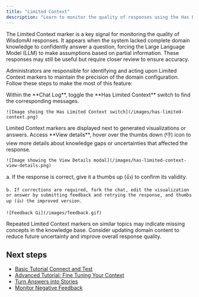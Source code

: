```yaml
---
title: "Limited Context"
description: "Learn to monitor the quality of responses using the Has Limited Context switch."
---
```


The Limited Context marker is a key signal for monitoring the quality of WisdomAI responses. It appears when the system lacked complete domain knowledge to confidently answer a question, forcing the Large Language Model (LLM) to make assumptions based on partial information. These responses may still be useful but require closer review to ensure accuracy.

Administrators are responsible for identifying and acting upon Limited Context markers to maintain the precision of the domain configuration. Follow these steps to make the most of this feature:

<Steps>
  <Step title="Access the Chat Log" titleSize="h2">
    Within the **Chat Log**, toggle the **Has Limited Context** switch to find the corresponding messages.

    ![Image shoing the Has Limited Context switch](/images/has-limited-context.png)
  </Step>
  <Step title="Use the Visual Indicators" titleSize="h2">
    Limited Context markers are displayed next to generated visualizations or answers. Access **View details**, hover over the thumbs down (👎) icon to view more details about knowledge gaps or uncertainties that affected the response.

    ![Image showing the View Details modal](/images/has-limited-context-view-details.png)
  </Step>
  <Step title="Validate the Response" titleSize="h2">
    a. If the response is correct, give it a thumbs up (👍) to confirm its validity.

    b. If corrections are required, fork the chat, edit the visualization or answer by submitting feedback and retrying the response, and thumbs up (👍) the improved version.

    ![Feedback Gi](/images/feedback.gif)
  </Step>
  <Step title="Improve the Domain" titleSize="h2">
    Repeated Limited Context markers on similar topics may indicate missing concepts in the knowledge base. Consider updating domain content to reduce future uncertainty and improve overall response quality.
  </Step>
</Steps>

## Next steps

- [Basic Tutorial Connect and Test](/setting-up-wisdom-ai/basic-tutorial-connect-and-test)
- [Advanced Tutorial: Fine Tuning Your Context](/setting-up-wisdom-ai/advanced-tutorial-fine-tuning-your-context)
- [Turn Answers into Stories](/using-wisdom-ai-everyday/turn-answers-into-stories)
- [Monitor Negative Feedback](/setting-up-wisdom-ai/feedback-mechanisms/monitor-negative-feedback)